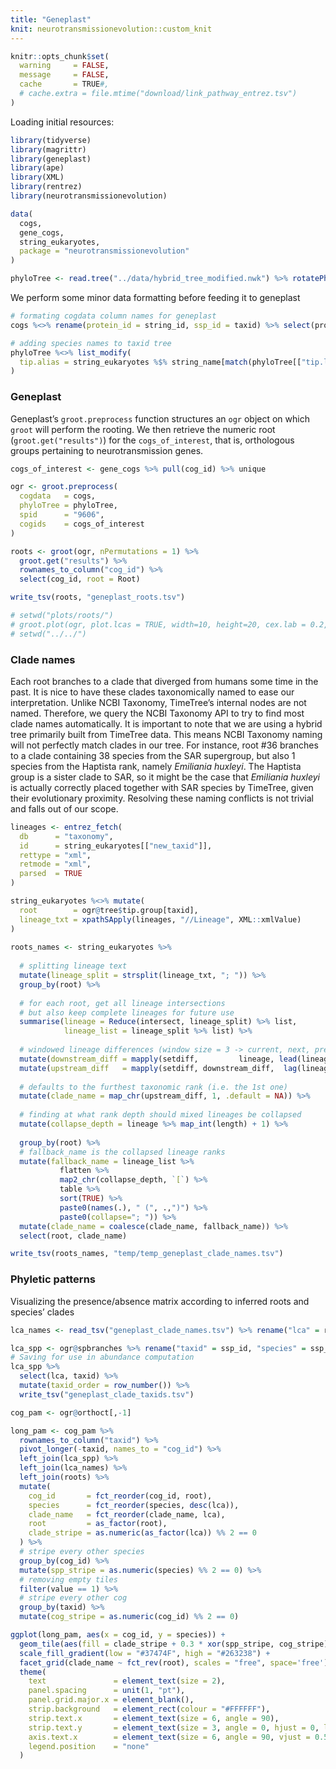 ```yaml
---
title: "Geneplast"
knit: neurotransmissionevolution::custom_knit
---
```

```r
knitr::opts_chunk$set(
  warning     = FALSE,
  message     = FALSE,
  cache       = TRUE#,
  # cache.extra = file.mtime("download/link_pathway_entrez.tsv")
)
```

Loading initial resources:
```r
library(tidyverse)
library(magrittr)
library(geneplast)
library(ape)
library(XML)
library(rentrez)
library(neurotransmissionevolution)

data(
  cogs,
  gene_cogs,
  string_eukaryotes,
  package = "neurotransmissionevolution"
)

phyloTree <- read.tree("../data/hybrid_tree_modified.nwk") %>% rotatePhyloTree("9606")
```

We perform some minor data formatting before feeding it to geneplast
```r
# formating cogdata column names for geneplast
cogs %<>% rename(protein_id = string_id, ssp_id = taxid) %>% select(protein_id, ssp_id, cog_id)

# adding species names to taxid tree
phyloTree %<>% list_modify(
  tip.alias = string_eukaryotes %$% string_name[match(phyloTree[["tip.label"]], taxid)]
)
```

### Geneplast
Geneplast's `groot.preprocess` function structures an `ogr` object on which `groot` will perform the rooting. We then retrieve the numeric root (`groot.get("results")`) for the `cogs_of_interest`, that is, orthologous groups pertaining to neurotransmission genes.
```r
cogs_of_interest <- gene_cogs %>% pull(cog_id) %>% unique

ogr <- groot.preprocess(
  cogdata   = cogs,
  phyloTree = phyloTree,
  spid      = "9606",
  cogids    = cogs_of_interest
)

roots <- groot(ogr, nPermutations = 1) %>%
  groot.get("results") %>%
  rownames_to_column("cog_id") %>%
  select(cog_id, root = Root)

write_tsv(roots, "geneplast_roots.tsv")

# setwd("plots/roots/")
# groot.plot(ogr, plot.lcas = TRUE, width=10, height=20, cex.lab = 0.2, cex.nodes = 0.4)
# setwd("../../")
```

### Clade names
Each root branches to a clade that diverged from humans some time in the past. It is nice to have these clades taxonomically named to ease our interpretation. Unlike NCBI Taxonomy, TimeTree's internal nodes are not named. Therefore, we query the NCBI Taxonomy API to try to find most clade names automatically. It is important to note that we are using a hybrid tree primarily built from TimeTree data. This means NCBI Taxonomy naming will not perfectly match clades in our tree. For instance, root #36 branches to a clade containing 38 species from the SAR supergroup, but also 1 species from the Haptista rank, namely _Emiliania huxleyi_. The Haptista group is a sister clade to SAR, so it might be the case that _Emiliania huxleyi_ is actually correctly placed together with SAR species by TimeTree, given their evolutionary proximity. Resolving these naming conflicts is not trivial and falls out of our scope.
```r
lineages <- entrez_fetch(
  db      = "taxonomy",
  id      = string_eukaryotes[["new_taxid"]],
  rettype = "xml",
  retmode = "xml",
  parsed  = TRUE
)

string_eukaryotes %<>% mutate(
  root        = ogr@tree$tip.group[taxid],
  lineage_txt = xpathSApply(lineages, "//Lineage", XML::xmlValue)
)
  
roots_names <- string_eukaryotes %>%
  
  # splitting lineage text
  mutate(lineage_split = strsplit(lineage_txt, "; ")) %>%
  group_by(root) %>%
  
  # for each root, get all lineage intersections
  # but also keep complete lineages for future use
  summarise(lineage = Reduce(intersect, lineage_split) %>% list,
            lineage_list = lineage_split %>% list) %>%
  
  # windowed lineage differences (window size = 3 -> current, next, prev)
  mutate(downstream_diff = mapply(setdiff,         lineage, lead(lineage))) %>%
  mutate(upstream_diff   = mapply(setdiff, downstream_diff,  lag(lineage))) %>%
  
  # defaults to the furthest taxonomic rank (i.e. the 1st one)
  mutate(clade_name = map_chr(upstream_diff, 1, .default = NA)) %>%
  
  # finding at what rank depth should mixed lineages be collapsed
  mutate(collapse_depth = lineage %>% map_int(length) + 1) %>%
  
  group_by(root) %>%
  # fallback_name is the collapsed lineage ranks
  mutate(fallback_name = lineage_list %>%
           flatten %>%
           map2_chr(collapse_depth, `[`) %>%
           table %>%
           sort(TRUE) %>%
           paste0(names(.), " (", .,")") %>%
           paste0(collapse="; ")) %>%
  mutate(clade_name = coalesce(clade_name, fallback_name)) %>%
  select(root, clade_name)

write_tsv(roots_names, "temp/temp_geneplast_clade_names.tsv")
```

### Phyletic patterns
Visualizing the presence/absence matrix according to inferred roots and species' clades
```r
lca_names <- read_tsv("geneplast_clade_names.tsv") %>% rename("lca" = root)

lca_spp <- ogr@spbranches %>% rename("taxid" = ssp_id, "species" = ssp_name, "lca" = `9606`)
# Saving for use in abundance computation
lca_spp %>%
  select(lca, taxid) %>%
  mutate(taxid_order = row_number()) %>%
  write_tsv("geneplast_clade_taxids.tsv")

cog_pam <- ogr@orthoct[,-1]

long_pam <- cog_pam %>%
  rownames_to_column("taxid") %>%
  pivot_longer(-taxid, names_to = "cog_id") %>%
  left_join(lca_spp) %>%
  left_join(lca_names) %>%
  left_join(roots) %>%
  mutate(
    cog_id       = fct_reorder(cog_id, root),
    species      = fct_reorder(species, desc(lca)),
    clade_name   = fct_reorder(clade_name, lca),
    root         = as_factor(root),
    clade_stripe = as.numeric(as_factor(lca)) %% 2 == 0
  ) %>%
  # stripe every other species
  group_by(cog_id) %>%
  mutate(spp_stripe = as.numeric(species) %% 2 == 0) %>%
  # removing empty tiles
  filter(value == 1) %>%
  # stripe every other cog
  group_by(taxid) %>%
  mutate(cog_stripe = as.numeric(cog_id) %% 2 == 0)

ggplot(long_pam, aes(x = cog_id, y = species)) +
  geom_tile(aes(fill = clade_stripe + 0.3 * xor(spp_stripe, cog_stripe))) +
  scale_fill_gradient(low = "#37474F", high = "#263238") +
  facet_grid(clade_name ~ fct_rev(root), scales = "free", space='free') +
  theme(
    text               = element_text(size = 2),
    panel.spacing      = unit(1, "pt"),
    panel.grid.major.x = element_blank(),
    strip.background   = element_rect(colour = "#FFFFFF"),
    strip.text.x       = element_text(size = 6, angle = 90),
    strip.text.y       = element_text(size = 3, angle = 0, hjust = 0, lineheight = 3),
    axis.text.x        = element_text(size = 6, angle = 90, vjust = 0.5),
    legend.position    = "none"
  )
```
